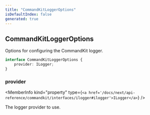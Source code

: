 ```yaml
---
title: "CommandKitLoggerOptions"
isDefaultIndex: false
generated: true
---
```



<!-- This file was generated from the CommandKit source. Do not modify. Instead, re-run the "docgen" script -->


## CommandKitLoggerOptions

<GenerationInfo sourceFile="packages/commandkit/src/logger/Logger.ts" sourceLine="7" packageName="commandkit" />

Options for configuring the CommandKit logger.

```ts title="Signature"
interface CommandKitLoggerOptions {
    provider: ILogger;
}
```

<div className="members-wrapper">

### provider

<MemberInfo kind="property" type={`<a href='/docs/next/api-reference/commandkit/interfaces/ilogger#ilogger'>ILogger</a>`}   />

The logger provider to use.


</div>
